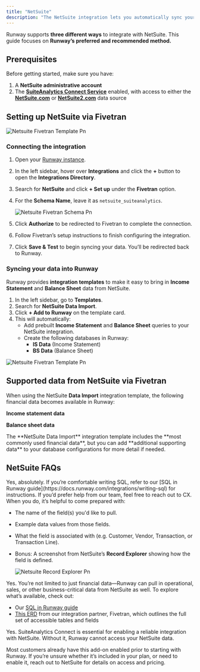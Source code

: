 ```yaml
---
title: "NetSuite"
description: "The NetSuite integration lets you automatically sync your financial data with Runway, eliminating manual data entry and ensuring your actuals stay up to date. With this connection, your financial models always reflect the latest numbers from NetSuite."
---
```


Runway supports **three different ways** to integrate with NetSuite. This guide focuses on **Runway’s preferred and recommended method.**

## Prerequisites

Before getting started, make sure you have:

1. A **NetSuite administrative account**
2. The [**SuiteAnalytics Connect Service**](https://docs.oracle.com/en/cloud/saas/netsuite/ns-online-help/book_N748613.html) enabled, with access to either the [**NetSuite.com**](http://NetSuite.com) or [**NetSuite2.com**](http://NetSuite2.com) data source

## Setting up NetSuite via Fivetran

![Netsuite Fivetran Template Pn](/images/integrations/netsuite-fivetran-template.png)

### Connecting the integration

1. Open your [Runway instance](https://app.runway.com/).
2. In the left sidebar, hover over **Integrations** and click the **\+** button to open the **Integrations Directory**.
3. Search for **NetSuite** and click **\+ Set up** under the **Fivetran** option.
4. For the **Schema Name**, leave it as `netsuite_suiteanalytics`.

   ![Netsuite Fivetran Schema Pn](/images/integrations/netsuite-fivetran-schema.png)
5. Click **Authorize** to be redirected to Fivetran to complete the connection.
6. Follow Fivetran’s setup instructions to finish configuring the integration.
7. Click **Save & Test** to begin syncing your data. You’ll be redirected back to Runway.

### Syncing your data into Runway

Runway provides **integration templates** to make it easy to bring in **Income Statement** and **Balance Sheet** data from NetSuite.

1. In the left sidebar, go to **Templates**.
2. Search for **NetSuite Data Import**.
3. Click **\+ Add to Runway** on the template card.
4. This will automatically:
   - Add prebuilt **Income Statement** and **Balance Sheet** queries to your NetSuite integration.
   - Create the following databases in Runway:
     - **IS Data** (Income Statement)
     - **BS Data** (Balance Sheet)

![Netsuite Fivetran Template Pn](/images/integrations/netsuite-fivetran-template.png)

## Supported data from NetSuite via Fivetran

When using the NetSuite **Data Import** integration template, the following financial data becomes available in Runway:

**Income statement data**

**Balance sheet data**

<Check>
  The **NetSuite Data Import** integration template includes the **most commonly used financial data**, but you can add **additional supporting data** to your database configurations for more detail if needed.
</Check>

## NetSuite FAQs

<Accordion title="Can you bring in custom columns, fields or lists from NetSuite?">
  Yes, absolutely. If you’re comfortable writing SQL, refer to our [SQL in Runway guide](https://docs.runway.com/integrations/writing-sql) for instructions. If you’d prefer help from our team, feel free to reach out to CX. When you do, it’s helpful to come prepared with:

  - The name of the field(s) you'd like to pull.
  - Example data values from those fields.
  - What the field is associated with (e.g. Customer, Vendor, Transaction, or Transaction Line).
  - Bonus: A screenshot from NetSuite’s **Record Explorer** showing how the field is defined.

    ![Netsuite Record Explorer Pn](/images/integrations/netsuite-record-explorer.png)
</Accordion>

<Accordion title="Can you bring in non-finance related data from NetSuite?">
  Yes. You’re not limited to just financial data—Runway can pull in operational, sales, or other business-critical data from NetSuite as well. To explore what’s available, check out:

  - Our [SQL in Runway guide](https://docs.runway.com/integrations/writing-sql)
  - [This ERD](https://fivetran.com/docs/connectors/applications/netsuite-suiteanalytics#schemainformation) from our integration partner, Fivetran, which outlines the full set of accessible tables and fields
</Accordion>

<Accordion title="Is SuiteAnalytics Connect required?">
  Yes. SuiteAnalytics Connect is essential for enabling a reliable integration with NetSuite. Without it, Runway cannot access your NetSuite data.

  Most customers already have this add-on enabled prior to starting with Runway. If you’re unsure whether it’s included in your plan, or need to enable it, reach out to NetSuite for details on access and pricing.
</Accordion>